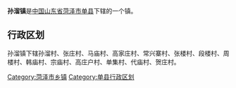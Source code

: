 '''孙溜镇'''是[[中华人民共和国|中国]][[山东省|山东省]][[菏泽市|菏泽市]][[单县|单县]]下辖的一个镇。

== 行政区划 ==

孙溜镇下辖孙溜村、张庄村、马庙村、高家庄村、常兴寨村、张楼村、段楼村、周楼村、韩庙村、宗庙村、高庄户村、单集村、代庙村、贺庄村。

{{山东小作品}}
{{单县行政区划}}

[[Category:菏泽市乡镇|Category:菏泽市乡镇]]
[[Category:单县行政区划|Category:单县行政区划]]